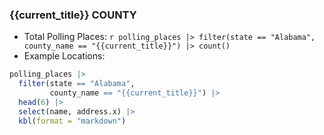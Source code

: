 ### {{current_title}} COUNTY

* Total Polling Places: `r polling_places |> filter(state == "Alabama", county_name == "{{current_title}}") |> count()`
* Example Locations:

```r
polling_places |> 
  filter(state == "Alabama", 
         county_name == "{{current_title}}") |> 
  head(6) |> 
  select(name, address.x) |> 
  kbl(format = "markdown")
```